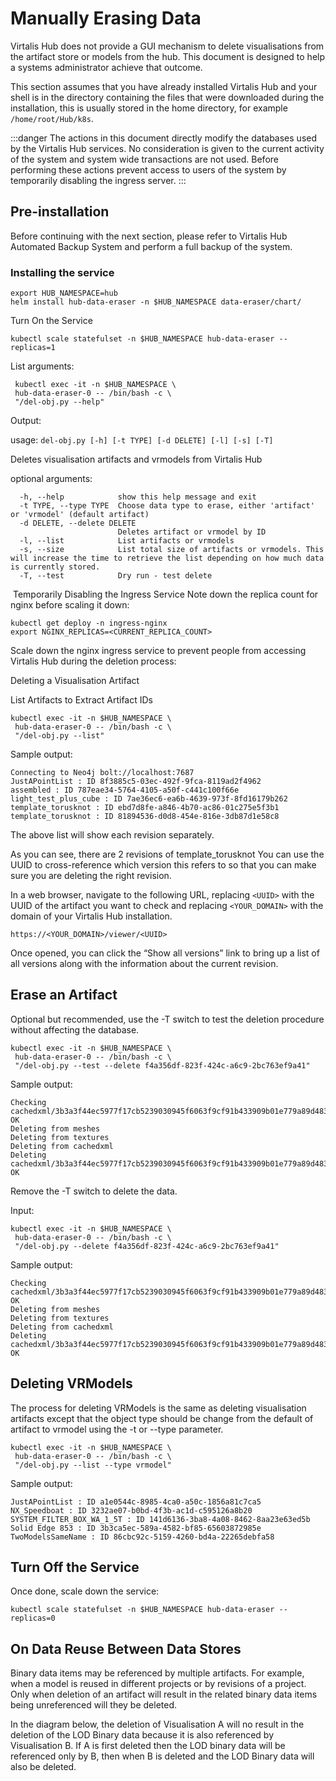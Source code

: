 # Manually Erasing Data

Virtalis Hub does not provide a GUI mechanism to delete visualisations from the artifact store or models from the hub. This document is designed to help a systems administrator achieve that outcome.

This section assumes that you have already installed Virtalis Hub and your shell is in the directory containing the files that were downloaded during the installation, this is usually stored in the home directory, for example `/home/root/Hub/k8s`.

:::danger
The actions in this document directly modify the databases used by the Virtalis Hub services. No consideration is given to the current activity of the system and system wide transactions are not used. Before performing these actions prevent access to users of the system by temporarily disabling the ingress server.
:::

## Pre-installation

Before continuing with the next section, please refer to Virtalis Hub Automated Backup System and perform a full backup of the system.

### Installing the service

```
export HUB_NAMESPACE=hub
helm install hub-data-eraser -n $HUB_NAMESPACE data-eraser/chart/ 
```

Turn On the Service

```
kubectl scale statefulset -n $HUB_NAMESPACE hub-data-eraser --replicas=1
```

List arguments:

```
 kubectl exec -it -n $HUB_NAMESPACE \
 hub-data-eraser-0 -- /bin/bash -c \
 "/del-obj.py --help"
```

Output:

usage: `del-obj.py [-h] [-t TYPE] [-d DELETE] [-l] [-s] [-T]`

Deletes visualisation artifacts and vrmodels from Virtalis Hub

optional arguments:

```
  -h, --help            show this help message and exit
  -t TYPE, --type TYPE  Choose data type to erase, either 'artifact' or 'vrmodel' (default artifact)
  -d DELETE, --delete DELETE
                        Deletes artifact or vrmodel by ID
  -l, --list            List artifacts or vrmodels
  -s, --size            List total size of artifacts or vrmodels. This will increase the time to retrieve the list depending on how much data is currently stored.
  -T, --test            Dry run - test delete
```
‍
Temporarily Disabling the Ingress Service
Note down the replica count for nginx before scaling it down:

```
kubectl get deploy -n ingress-nginx 
export NGINX_REPLICAS=<CURRENT_REPLICA_COUNT>
```

Scale down the nginx ingress service to prevent people from accessing Virtalis Hub during the deletion process:

Deleting a Visualisation Artifact

List Artifacts to Extract Artifact IDs

```
kubectl exec -it -n $HUB_NAMESPACE \
 hub-data-eraser-0 -- /bin/bash -c \
 "/del-obj.py --list"
```

Sample output:

```
Connecting to Neo4j bolt://localhost:7687
JustAPointList : ID 8f3885c5-03ec-492f-9fca-8119ad2f4962
assembled : ID 787eae34-5764-4105-a50f-c441c100f66e
light_test_plus_cube : ID 7ae36ec6-ea6b-4639-973f-8fd16179b262
template_torusknot : ID ebd7d8fe-a846-4b70-ac86-01c275e5f3b1
template_torusknot : ID 81894536-d0d8-454e-816e-3db87d1e58c8
```

The above list will show each revision separately.

As you can see, there are 2 revisions of template_torusknot You can use the UUID to cross-reference which version this refers to so that you can make sure you are deleting the right revision.

In a web browser, navigate to the following URL, replacing `<UUID>` with the UUID of the artifact you want to check and replacing `<YOUR_DOMAIN>` with the domain of your Virtalis Hub installation.

```
https://<YOUR_DOMAIN>/viewer/<UUID>
```

Once opened, you can click the “Show all versions” link to bring up a list of all versions along with the information about the current revision.

## Erase an Artifact

Optional but recommended, use the -T switch to test the deletion procedure without affecting the database.

```
kubectl exec -it -n $HUB_NAMESPACE \
 hub-data-eraser-0 -- /bin/bash -c \
 "/del-obj.py --test --delete f4a356df-823f-424c-a6c9-2bc763ef9a41"
```

Sample output:

```
Checking cachedxml/3b3a3f44ec5977f17cb5239030945f6063f9cf91b433909b01e779a89d4830be
OK
Deleting from meshes
Deleting from textures
Deleting from cachedxml
Deleting cachedxml/3b3a3f44ec5977f17cb5239030945f6063f9cf91b433909b01e779a89d4830be
OK
```

Remove the -T switch to delete the data.

Input:

```
kubectl exec -it -n $HUB_NAMESPACE \
 hub-data-eraser-0 -- /bin/bash -c \
 "/del-obj.py --delete f4a356df-823f-424c-a6c9-2bc763ef9a41"
```

Sample output:

```
Checking cachedxml/3b3a3f44ec5977f17cb5239030945f6063f9cf91b433909b01e779a89d4830be
OK
Deleting from meshes
Deleting from textures
Deleting from cachedxml
Deleting cachedxml/3b3a3f44ec5977f17cb5239030945f6063f9cf91b433909b01e779a89d4830be
OK
```

## Deleting VRModels

The process for deleting VRModels is the same as deleting visualisation artifacts except that the object type should be change from the default of artifact to vrmodel using the -t or --type parameter.

```
kubectl exec -it -n $HUB_NAMESPACE \
 hub-data-eraser-0 -- /bin/bash -c \
 "/del-obj.py --list --type vrmodel"
```

Sample output:

```
JustAPointList : ID a1e0544c-8985-4ca0-a50c-1856a81c7ca5
NX_Speedboat : ID 3232ae07-b0bd-4f3b-ac1d-c595126a8b20
SYSTEM_FILTER_BOX_WA_1_5T : ID 141d6136-3ba8-4a08-8462-8aa23e63ed5b
Solid Edge 853 : ID 3b3ca5ec-589a-4582-bf85-65603872985e
TwoModelsSameName : ID 86cbc92c-5159-4260-bd4a-22265debfa58
```

## Turn Off the Service

Once done, scale down the service:

```
kubectl scale statefulset -n $HUB_NAMESPACE hub-data-eraser --replicas=0
```

## On Data Reuse Between Data Stores

Binary data items may be referenced by multiple artifacts. For example, when a model is reused in different projects or by revisions of a project. Only when deletion of an artifact will result in the related binary data items being unreferenced will they be deleted.

In the diagram below, the deletion of Visualisation A will no result in the deletion of the LOD Binary data because it is also referenced by Visualisation B. If A is first deleted then the LOD binary data will be referenced only by B, then when B is deleted and the LOD Binary data will also be deleted.
